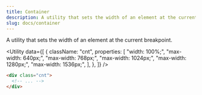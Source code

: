 ```yaml
---
title: Container
description: A utility that sets the width of an element at the current breakpoint.
slug: docs/container
---
```


A utility that sets the width of an element at the current breakpoint.

<Utility
  data={[
    {
      className: "cnt",
      properties: [
        "width: 100%;",
        "max-width: 640px;",
        "max-width: 768px;",
        "max-width: 1024px;",
        "max-width: 1280px;",
        "max-width: 1536px;",
      ],
    },
  ]}
/>

```html "cnt"
<div class="cnt">
  <!-- ... -->
</div>
```
